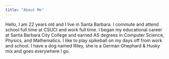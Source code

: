 ```yaml
---
title: "About Me"
---
```


Hello, I am 22 years old and I live in Santa Barbara. I commute and attend school full time at CSUCI and work full time. I began my educational career at Santa Barbara City College and earned AS degrees in Computer Science, Physics, and Mathematics. I like to play spikeball on my days off from work and school. I have a dog named Riley, she is a German Ghephard & Husky mix and goes everywhere I go. 
